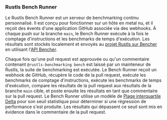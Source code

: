 ### Rustls Bench Runner
Le Rustls Bench Runner est un serveur de benchmarking continu personnalisé.
Il est conçu pour fonctionner sur un hôte en metal nu,
et il reçoit des évents d'une application GitHub associée via des webhooks.
À chaque push sur la branche `main`,
le Bench Runner exécute à la fois le comptage d'instructions et les benchmarks de temps d'exécution.
Les résultats sont stockés localement et
envoyés au [projet Rustls sur Bencher][bencher rustls] en utilisant l'[API Bencher][bencher api].

Chaque fois qu'une pull request est approuvée
ou qu'un commentaire contenant `@rustls-benchmarking bench` est laissé par un mainteneur de Rustls,
la suite de benchmarking est exécutée.
Le Bench Runner reçoit un webhook de GitHub,
récupère le code de la pull request,
exécute les benchmarks de comptage d'instructions,
exécute les benchmarks de temps d'exécution,
compare les résultats de la pull request aux résultats de la branche `main` cible,
et poste ensuite les résultats en tant que commentaire sur la pull request.
Le Bench Runner utilise un modèle de [Plage interquartile Delta][delta iqr] pour son seuil statistique
pour déterminer si une régression de performance s'est produite.
Les résultats qui dépassent ce seuil sont mis en évidence dans le commentaire de la pull request.

[bencher rustls]: /perf/rustls-821705769?key=true&reports_per_page=8&branches_per_page=8&testbeds_per_page=8&benchmarks_per_page=8&reports_page=1&branches_page=1&testbeds_page=1&benchmarks_page=1&clear=true&tab=branches&measures=013468de-9c37-4605-b363-aebbbf63268d&branches=28fae530-2b53-4482-acd4-47e16030d54f&testbeds=62ed31c3-8a58-479c-b828-52521ed67bee&benchmarks=bd25f73c-b2b9-4188-91b4-f632287c0a1b%2C8d443816-7a23-40a1-a54c-59de911eb517%2C42edb37f-ca91-4984-8835-445514575c85&start_time=1704067200000
[bencher api]: /fr/docs/api/
[delta iqr]: /fr/docs/explanation/thresholds/#delta-interquartile-range-thresholds
